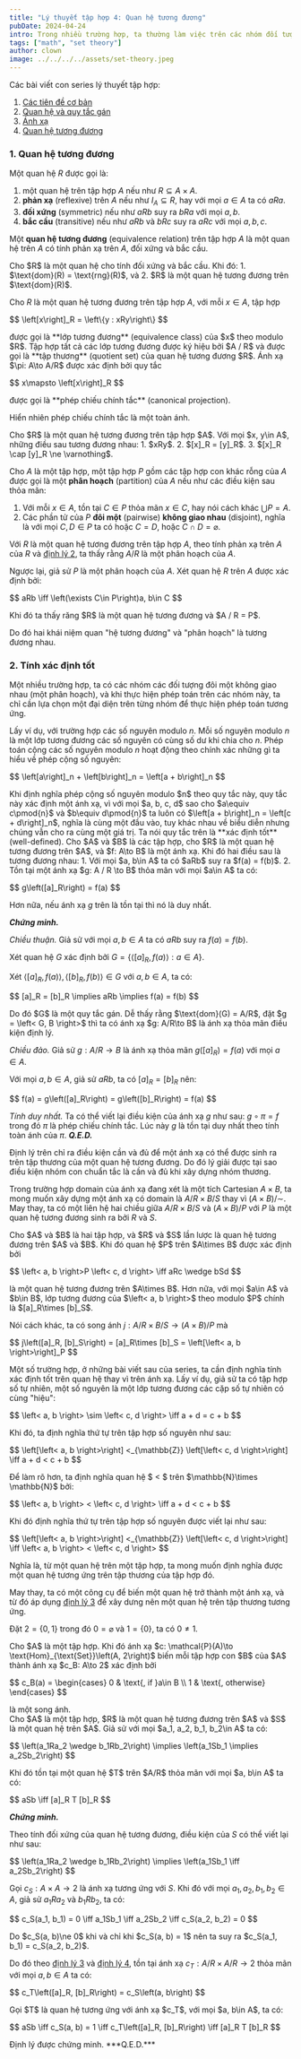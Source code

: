 ```yaml
---
title: "Lý thuyết tập hợp 4: Quan hệ tương đương"
pubDate: 2024-04-24
intro: Trong nhiều trường hợp, ta thường làm việc trên các nhóm đối tượng có cùng tính chất, và thực hiện các phép toán chỉ dựa trên những đại diện của chúng. Quan hệ tương đương mà một mô hình của sự phân hoạch này.
tags: ["math", "set theory"]
author: clown
image: ../../../../assets/set-theory.jpeg
---
```


Các bài viết con series lý thuyết tập hợp:
1. [Các tiên đề cơ bản](/blog/math/set-theory/set-theory-1)
2. [Quan hệ và quy tắc gán](/blog/math/set-theory/set-theory-2)
3. [Ánh xạ](/blog/math/set-theory/set-theory-3)
4. [Quan hệ tương đương](/blog/math/set-theory/set-theory-4)

### 1. Quan hệ tương đương

Một quan hệ $R$ được gọi là:
1. một quan hệ trên tập hợp $A$ nếu như $R\subseteq A\times A$.
2. **phản xạ** (reflexive) trên $A$ nếu như $I_A\subseteq R$, hay với mọi $a\in A$ ta có $aRa$.
3. **đối xứng** (symmetric) nếu như $aRb$ suy ra $bRa$ với mọi $a, b$.
4. **bắc cầu** (transitive) nếu như $aRb$ và $bRc$ suy ra $aRc$ với mọi $a, b, c$.

Một **quan hệ tương đương** (equivalence relation) trên tập hợp $A$ là một quan hệ trên $A$ có tính phản xạ trên $A$, đối xứng và bắc cầu.

<Theorem identifier="1">
  Cho $R$ là một quan hệ cho tính đối xứng và bắc cầu. Khi đó:
  1. $\text{dom}(R) = \text{rng}(R)$, và
  2. $R$ là một quan hệ tương đương trên $\text{dom}(R)$.
</Theorem>

Cho $R$ là một quan hệ tương đương trên tập hợp $A$, với mỗi $x\in A$, tập hợp
<p>
$$
\left[x\right]_R = \left\{y : xRy\right\}
$$
</p>
được gọi là **lớp tương đương** (equivalence class) của $x$ theo modulo $R$.
Tập hợp tất cả các lớp tương đương được ký hiệu bởi $A / R$ và được gọi là **tập thương** (quotient set) của quan hệ tương đương $R$.
Ánh xạ $\pi: A\to A/R$ được xác định bởi quy tắc
<p>
$$
x\mapsto \left[x\right]_R
$$
</p>
được gọi là **phép chiếu chính tắc** (canonical projection).

Hiển nhiên phép chiếu chính tắc là một toàn ánh.

<Theorem identifier="2">
  Cho $R$ là một quan hệ tương đương trên tập hợp $A$. Với mọi $x, y\in A$, những điều sau tương đương nhau:
  1. $xRy$.
  2. $[x]_R = [y]_R$.
  3. $[x]_R \cap [y]_R \ne \varnothing$.
</Theorem>

Cho $A$ là một tập hợp, một tập hợp $P$ gồm các tập hợp con khác rỗng của $A$ được gọi là một **phân hoạch** (partition) của $A$ nếu như các điều kiện sau thỏa mãn:
1. Với mỗi $x\in A$, tồn tại $C\in P$ thỏa mãn $x \in C$, hay nói cách khác $\bigcup P = A$.
2. Các phần tử của $P$ **đôi một** (pairwise) **không giao nhau** (disjoint), nghĩa là với mọi $C, D\in P$ ta có hoặc $C = D$, hoặc $C\cap D = \varnothing$.

Với $R$ là một quan hệ tương đương trên tập hợp $A$, theo tính phản xạ trên $A$ của $R$ và [định lý 2](#theorem-2), ta thấy rằng $A / R$ là một phân hoạch của $A$.

Ngược lại, giả sử $P$ là một phân hoạch của $A$. Xét quan hệ $R$ trên $A$ được xác định bởi:
<p>
$$
aRb \iff \left(\exists C\in P\right)a, b\in C
$$
</p>
Khi đó ta thấy răng $R$ là một quan hệ tương đương và $A / R = P$.

Do đó hai khái niệm quan "hệ tương đương" và "phân hoạch" là tương đương nhau.

### 2. Tính xác định tốt

Một nhiều trường hợp, ta có các nhóm các đối tượng đôi một không giao nhau (một phân hoạch), và khi thực hiện phép toán trên các nhóm này, ta chỉ cần lựa chọn một đại diện trên từng nhóm để thực hiện phép toán tương ứng.

Lấy ví dụ, với trường hợp các số nguyên modulo $n$. Mỗi số nguyên modulo $n$ là một lớp tương đương các số nguyên có cùng số dư khi chia cho $n$.
Phép toán cộng các số nguyên modulo $n$ hoạt động theo chính xác những gì ta hiểu về phép cộng số nguyên:
<p>
$$
\left[a\right]_n + \left[b\right]_n = \left[a + b\right]_n
$$
</p>
Khi định nghĩa phép cộng số nguyên modulo $n$ theo quy tắc này, quy tắc này xác định một ánh xạ, vì với mọi $a, b, c, d$ sao cho $a\equiv c\pmod{n}$ và $b\equiv d\pmod{n}$ ta luôn có $\left[a + b\right]_n = \left[c + d\right]_n$, nghĩa là cùng một đầu vào, tuy khác nhau về biểu diễn nhưng chúng vẫn cho ra cùng một giá trị.
Ta nói quy tắc trên là **xác định tốt** (well-defined).

<Theorem identifier="3">
  Cho $A$ và $B$ là các tập hợp, cho $R$ là một quan hệ tương đương trên $A$, và $f: A\to B$ là một ánh xạ. Khi đó hai điều sau là tương đương nhau:
  1. Với mọi $a, b\in A$ ta có $aRb$ suy ra $f(a) = f(b)$.
  2. Tồn tại một ánh xạ $g: A / R \to B$ thỏa mãn với mọi $a\in A$ ta có:
  <p>
  $$
  g\left([a]_R\right) = f(a)
  $$
  </p>

  Hơn nữa, nếu ánh xạ $g$ trên là tồn tại thì nó là duy nhất.
</Theorem>

***Chứng minh.***

*Chiều thuận.* Giả sử với mọi $a, b\in A$ ta có $aRb$ suy ra $f(a) = f(b)$.

Xét quan hệ $G$ xác định bởi $G = \left\{\left< [a]_R, f(a) \right> : a\in A\right\}$.

Xét $\left< [a]_R, f(a) \right>, \left< [b]_R, f(b) \right>\in G$ với $a, b\in A$, ta có:
<p>
$$
[a]_R = [b]_R \implies aRb \implies f(a) = f(b)
$$
</p>
Do đó $G$ là một quy tắc gán. Dễ thấy rằng $\text{dom}(G) = A/R$, đặt $g = \left< G, B \right>$ thì ta có ánh xạ $g: A/R\to B$ là ánh xạ thỏa mãn điều kiện định lý.

*Chiều đảo.* Giả sử $g: A/R\to B$ là ánh xạ thỏa mãn $g\left([a]_R\right) = f(a)$ với mọi $a\in A$.

Với mọi $a, b\in A$, giả sử $aRb$, ta có $[a]_R = [b]_R$ nên:
<p>
$$
f(a) = g\left([a]_R\right) = g\left([b]_R\right) = f(a)
$$
</p>

*Tính duy nhất.* Ta có thể viết lại điều kiện của ánh xạ $g$ như sau: $g\circ \pi = f$ trong đó $\pi$ là phép chiếu chính tắc.
Lúc này $g$ là tồn tại duy nhất theo tính toàn ánh của $\pi$. ***Q.E.D.***

Định lý trên chỉ ra điều kiện cần và đủ để một ánh xạ có thể được sinh ra trên tập thương của một quan hệ tương đương.
Do đó lý giải được tại sao điều kiện nhóm con chuẩn tắc là cần và đủ khi xây dựng nhóm thương.

Trong trường hợp domain của ánh xạ đang xét là một tích Cartesian $A\times B$, ta mong muốn xây dựng một ánh xạ có domain là $A/R \times B/S$ thay vì $(A\times B) / \sim$.
May thay, ta có một liên hệ hai chiều giữa $A/R\times B/S$ và $(A\times B)/P$ với $P$ là một quan hệ tương đương sinh ra bởi $R$ và $S$.

<Theorem identifier="4">
  Cho $A$ và $B$ là hai tập hợp, và $R$ và $S$ lần lược là quan hệ tương đương trên $A$ và $B$. Khi đó quan hệ $P$ trên $A\times B$ được xác định bởi
  <p>
  $$
  \left< a, b \right>P \left< c, d \right> \iff aRc \wedge bSd
  $$
  </p>
  là một quan hệ tương đương trên $A\times B$. Hơn nữa, với mọi $a\in A$ và $b\in B$, lớp tương đương của $\left< a, b \right>$ theo modulo $P$ chính là $[a]_R\times [b]_S$.

  Nói cách khác, ta có song ánh $j: A/R\times B/S \to (A\times B) / P$ mà
  <p>
  $$
  j\left([a]_R, [b]_S\right) = [a]_R\times [b]_S = \left[\left< a, b \right>\right]_P
  $$
  </p>
</Theorem>

Một số trường hợp, ở những bài viết sau của series, ta cần định nghĩa tính xác định tốt trên quan hệ thay vì trên ánh xạ.
Lấy ví dụ, giả sử ta có tập hợp số tự nhiên, một số nguyên là một lớp tương đương các cặp số tự nhiên có cùng "hiệu":
<p>
$$
\left< a, b \right> \sim \left< c, d \right> \iff a + d = c + b
$$
</p>
Khi đó, ta định nghĩa thứ tự trên tập hợp số nguyên như sau:
<p>
$$
\left[\left< a, b \right>\right] <_{\mathbb{Z}} \left[\left< c, d \right>\right] \iff a + d < c + b
$$
</p>
Để làm rõ hơn, ta định nghĩa quan hệ $ < $ trên $\mathbb{N}\times \mathbb{N}$ bởi:
<p>
$$
\left< a, b \right> < \left< c, d \right> \iff a + d < c + b
$$
</p>
Khi đó định nghĩa thứ tự trên tập hợp số nguyên được viết lại như sau:
<p>
$$
\left[\left< a, b \right>\right] <_{\mathbb{Z}} \left[\left< c, d \right>\right] \iff \left< a, b \right> < \left< c, d \right>
$$
</p>
Nghĩa là, từ một quan hệ trên một tập hợp, ta mong muốn định nghĩa được một quan hệ tương ứng trên tập thương của tập hợp đó.

May thay, ta có một công cụ để biến một quan hệ trở thành một ánh xạ, và từ đó áp dụng [định lý 3](#theorem-3) để xây dưng nên một quan hệ trên tập thương tương ứng.

Đặt $2 = \left\{0, 1\right\}$ trong đó $0 = \varnothing$ và $1 = \left\{0\right\}$, ta có $0 \ne 1$.

<Theorem identifier="5">
  Cho $A$ là một tập hợp. Khi đó ánh xạ $c: \mathcal{P}(A)\to \text{Hom}_{\text{Set}}\left(A, 2\right)$ biến mỗi tập hợp con $B$ của $A$ thành ánh xạ $c_B: A\to 2$ xác định bởi
  <p>
  $$
  c_B(a) = \begin{cases} 0 & \text{, if }a\in B \\ 1 & \text{, otherwise} \end{cases}
  $$
  </p>
  là một song ánh.
</Theorem>

<br />

<Theorem identifier="6">
  Cho $A$ là một tập hợp, $R$ là một quan hệ tương đương trên $A$ và $S$ là một quan hệ trên $A$. Giả sử với mọi $a_1, a_2, b_1, b_2\in A$ ta có:
  <p>
  $$
  \left(a_1Ra_2 \wedge b_1Rb_2\right) \implies \left(a_1Sb_1 \implies a_2Sb_2\right)
  $$
  </p>
  Khi đó tồn tại một quan hệ $T$ trên $A/R$ thỏa mãn với mọi $a, b\in A$ ta có:
  <p>
  $$
  aSb \iff [a]_R T [b]_R
  $$
  </p>
</Theorem>

***Chứng minh.***

Theo tính đối xứng của quan hệ tương đương, điều kiện của $S$ có thể viết lại như sau:
<p>
$$
\left(a_1Ra_2 \wedge b_1Rb_2\right) \implies \left(a_1Sb_1 \iff a_2Sb_2\right)
$$
</p>

Gọi $c_S: A\times A\to 2$ là ánh xạ tương ứng với $S$. Khi đó với mọi $a_1, a_2, b_1, b_2\in A$, giả sử $a_1Ra_2$ và $b_1Rb_2$, ta có:
<p>
$$
c_S(a_1, b_1) = 0 \iff a_1Sb_1 \iff a_2Sb_2 \iff c_S(a_2, b_2) = 0
$$
</p>
Do $c_S(a, b)\ne 0$ khi và chỉ khi $c_S(a, b) = 1$ nên ta suy ra $c_S(a_1, b_1) = c_S(a_2, b_2)$.

Do đó theo [định lý 3](#theorem-3) và [định lý 4](#theorem-4), tồn tại ánh xạ $c_T: A/R\times A/R\to 2$ thỏa mãn với mọi $a, b\in A$ ta có:
<p>
$$
c_T\left([a]_R, [b]_R\right) = c_S\left(a, b\right)
$$
</p>
Gọi $T$ là quan hệ tương ứng với ánh xạ $c_T$, với mọi $a, b\in A$, ta có:
<p>
$$
aSb \iff c_S(a, b) = 1 \iff c_T\left([a]_R, [b]_R\right) \iff [a]_R T [b]_R
$$
</p>
Định lý được chứng minh. ***Q.E.D.***